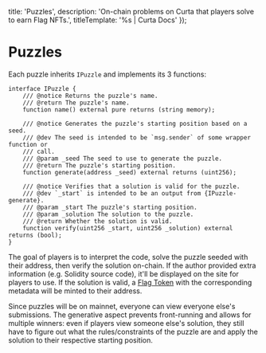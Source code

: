 
  title: 'Puzzles',
  description: 'On-chain problems on Curta that players solve to earn Flag NFTs.',
  titleTemplate: '%s | Curta Docs'
});

# Puzzles

Each puzzle inherits `IPuzzle` and implements its 3 functions:

```solidity fileName='IPuzzle.sol' highlightLines={[4, 11, 18]} showLineNumbers={false}
interface IPuzzle {
    /// @notice Returns the puzzle's name.
    /// @return The puzzle's name.
    function name() external pure returns (string memory);

    /// @notice Generates the puzzle's starting position based on a seed.
    /// @dev The seed is intended to be `msg.sender` of some wrapper function or
    /// call.
    /// @param _seed The seed to use to generate the puzzle.
    /// @return The puzzle's starting position.
    function generate(address _seed) external returns (uint256);

    /// @notice Verifies that a solution is valid for the puzzle.
    /// @dev `_start` is intended to be an output from {IPuzzle-generate}.
    /// @param _start The puzzle's starting position.
    /// @param _solution The solution to the puzzle.
    /// @return Whether the solution is valid.
    function verify(uint256 _start, uint256 _solution) external returns (bool);
}
```

The goal of players is to interpret the code, solve the puzzle seeded with their address, then verify the solution on-chain. If the author provided extra information (e.g. Solidity source code), it'll be displayed on the site for players to use. If the solution is valid, a [Flag Token](/docs/flag-token) with the corresponding metadata will be minted to their address.

Since puzzles will be on mainnet, everyone can view everyone else's submissions. The generative aspect prevents front-running and allows for multiple winners: even if players view someone else's solution, they still have to figure out what the rules/constraints of the puzzle are and apply the solution to their respective starting position.
